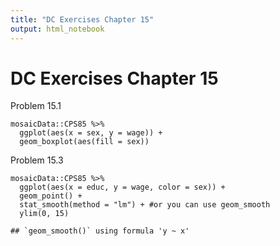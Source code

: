 ```yaml
---
title: "DC Exercises Chapter 15"
output: html_notebook
---
```


# **DC Exercises Chapter 15**

Problem 15.1

    mosaicData::CPS85 %>%
      ggplot(aes(x = sex, y = wage)) +
      geom_boxplot(aes(fill = sex))

Problem 15.3

    mosaicData::CPS85 %>%
      ggplot(aes(x = educ, y = wage, color = sex)) +
      geom_point() +
      stat_smooth(method = "lm") + #or you can use geom_smooth
      ylim(0, 15)

    ## `geom_smooth()` using formula 'y ~ x'

